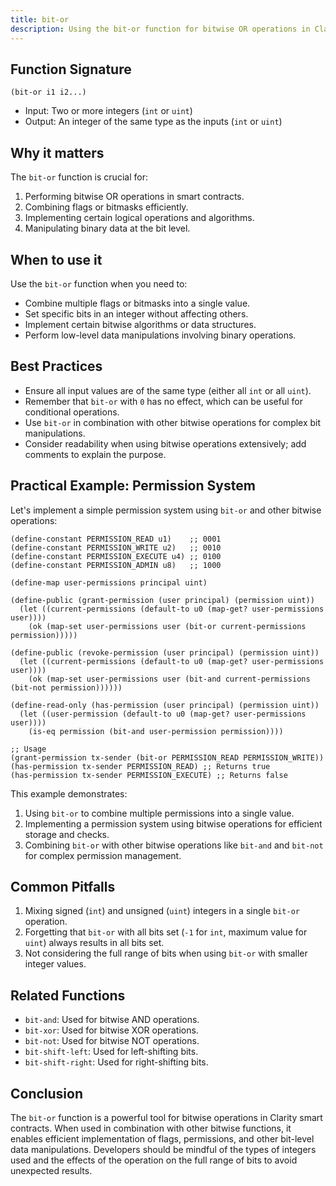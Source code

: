 ```yaml
---
title: bit-or
description: Using the bit-or function for bitwise OR operations in Clarity smart contracts.
---
```


## Function Signature

```clarity
(bit-or i1 i2...)
```

- Input: Two or more integers (`int` or `uint`)
- Output: An integer of the same type as the inputs (`int` or `uint`)

## Why it matters

The `bit-or` function is crucial for:

1. Performing bitwise OR operations in smart contracts.
2. Combining flags or bitmasks efficiently.
3. Implementing certain logical operations and algorithms.
4. Manipulating binary data at the bit level.

## When to use it

Use the `bit-or` function when you need to:

- Combine multiple flags or bitmasks into a single value.
- Set specific bits in an integer without affecting others.
- Implement certain bitwise algorithms or data structures.
- Perform low-level data manipulations involving binary operations.

## Best Practices

- Ensure all input values are of the same type (either all `int` or all `uint`).
- Remember that `bit-or` with `0` has no effect, which can be useful for conditional operations.
- Use `bit-or` in combination with other bitwise operations for complex bit manipulations.
- Consider readability when using bitwise operations extensively; add comments to explain the purpose.

## Practical Example: Permission System

Let's implement a simple permission system using `bit-or` and other bitwise operations:

```clarity
(define-constant PERMISSION_READ u1)    ;; 0001
(define-constant PERMISSION_WRITE u2)   ;; 0010
(define-constant PERMISSION_EXECUTE u4) ;; 0100
(define-constant PERMISSION_ADMIN u8)   ;; 1000

(define-map user-permissions principal uint)

(define-public (grant-permission (user principal) (permission uint))
  (let ((current-permissions (default-to u0 (map-get? user-permissions user))))
    (ok (map-set user-permissions user (bit-or current-permissions permission)))))

(define-public (revoke-permission (user principal) (permission uint))
  (let ((current-permissions (default-to u0 (map-get? user-permissions user))))
    (ok (map-set user-permissions user (bit-and current-permissions (bit-not permission))))))

(define-read-only (has-permission (user principal) (permission uint))
  (let ((user-permission (default-to u0 (map-get? user-permissions user))))
    (is-eq permission (bit-and user-permission permission))))

;; Usage
(grant-permission tx-sender (bit-or PERMISSION_READ PERMISSION_WRITE))
(has-permission tx-sender PERMISSION_READ) ;; Returns true
(has-permission tx-sender PERMISSION_EXECUTE) ;; Returns false
```



This example demonstrates:
1. Using `bit-or` to combine multiple permissions into a single value.
2. Implementing a permission system using bitwise operations for efficient storage and checks.
3. Combining `bit-or` with other bitwise operations like `bit-and` and `bit-not` for complex permission management.

## Common Pitfalls

1. Mixing signed (`int`) and unsigned (`uint`) integers in a single `bit-or` operation.
2. Forgetting that `bit-or` with all bits set (`-1` for `int`, maximum value for `uint`) always results in all bits set.
3. Not considering the full range of bits when using `bit-or` with smaller integer values.

## Related Functions

- `bit-and`: Used for bitwise AND operations.
- `bit-xor`: Used for bitwise XOR operations.
- `bit-not`: Used for bitwise NOT operations.
- `bit-shift-left`: Used for left-shifting bits.
- `bit-shift-right`: Used for right-shifting bits.

## Conclusion

The `bit-or` function is a powerful tool for bitwise operations in Clarity smart contracts. When used in combination with other bitwise functions, it enables efficient implementation of flags, permissions, and other bit-level data manipulations. Developers should be mindful of the types of integers used and the effects of the operation on the full range of bits to avoid unexpected results.
